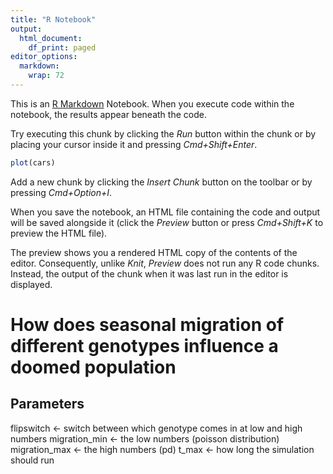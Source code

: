 ```yaml
---
title: "R Notebook"
output:
  html_document:
    df_print: paged
editor_options:
  markdown:
    wrap: 72
---
```


This is an [R Markdown](http://rmarkdown.rstudio.com) Notebook. When you
execute code within the notebook, the results appear beneath the code.

Try executing this chunk by clicking the *Run* button within the chunk
or by placing your cursor inside it and pressing *Cmd+Shift+Enter*.

```r
plot(cars)
```

Add a new chunk by clicking the *Insert Chunk* button on the toolbar or
by pressing *Cmd+Option+I*.

When you save the notebook, an HTML file containing the code and output
will be saved alongside it (click the *Preview* button or press
*Cmd+Shift+K* to preview the HTML file).

The preview shows you a rendered HTML copy of the contents of the
editor. Consequently, unlike *Knit*, *Preview* does not run any R code
chunks. Instead, the output of the chunk when it was last run in the
editor is displayed.

# How does seasonal migration of different genotypes influence a doomed population

## Parameters

flipswitch <- switch between which genotype comes in at low and high
numbers migration_min <- the low numbers (poisson distribution)
migration_max <- the high numbers (pd) 
t_max <- how long the simulation should run 

